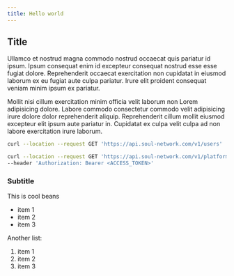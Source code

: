 ```yaml
---
title: Hello world
---
```


## Title

Ullamco et nostrud magna commodo nostrud occaecat quis pariatur id ipsum. Ipsum
consequat enim id excepteur consequat nostrud esse esse fugiat dolore.
Reprehenderit occaecat exercitation non cupidatat in eiusmod laborum ex eu
fugiat aute culpa pariatur. Irure elit proident consequat veniam minim ipsum ex
pariatur.

Mollit nisi cillum exercitation minim officia velit laborum non Lorem
adipisicing dolore. Labore commodo consectetur commodo velit adipisicing irure
dolore dolor reprehenderit aliquip. Reprehenderit cillum mollit eiusmod
excepteur elit ipsum aute pariatur in. Cupidatat ex culpa velit culpa ad non
labore exercitation irure laborum.

```bash
curl --location --request GET 'https://api.soul-network.com/v1/users'
```

```bash
curl --location --request GET 'https://api.soul-network.com/v1/platforms/my-platforms?role=admin' \
--header 'Authorization: Bearer <ACCESS_TOKEN>'
```

### Subtitle

This is cool beans

- item 1
- item 2
- item 3

Another list:

1. item 1
2. item 2
3. item 3
